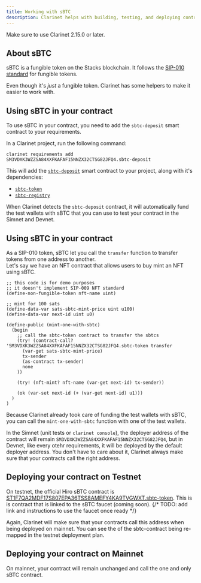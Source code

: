 ```yaml
---
title: Working with sBTC
description: Clarinet helps with building, testing, and deploying contracts that use sBTC.
---
```


Make sure to use Clarinet 2.15.0 or later.

## About sBTC

sBTC is a fungible token on the Stacks blockchain. It follows the
[SIP-010 standard](https://github.com/stacksgov/sips/blob/main/sips/sip-010/sip-010-fungible-token-standard.md)
for fungible tokens.

Even though it's *just* a fungible token. Clarinet has some helpers to make it easier to work with.

## Using sBTC in your contract

To use sBTC in your contract, you need to add the `sbtc-deposit` smart contract to your requirements.

In a Clarinet project, run the following command:

```terminal
clarinet requirements add SM3VDXK3WZZSA84XXFKAFAF15NNZX32CTSG82JFQ4.sbtc-deposit
```

This will add the [`sbtc-deposit`](https://explorer.hiro.so/txid/SM3VDXK3WZZSA84XXFKAFAF15NNZX32CTSG82JFQ4.sbtc-deposit)
smart contract to your project, along with it's dependencies:
- [`sbtc-token`](https://explorer.hiro.so/txid/SM3VDXK3WZZSA84XXFKAFAF15NNZX32CTSG82JFQ4.sbtc-token)
- [`sbtc-registry`](https://explorer.hiro.so/txid/SM3VDXK3WZZSA84XXFKAFAF15NNZX32CTSG82JFQ4.sbtc-registry)

When Clarinet detects the `sbtc-deposit` contract, it will automatically fund the test wallets with 
sBTC that you can use to test your contract in the Simnet and Devnet.

## Using sBTC in your contract

As a SIP-010 token, sBTC let you call the `transfer` function to transfer tokens from one address to another.  
Let's say we have an NFT contract that allows users to buy mint an NFT using sBTC.  


```clarinet
;; this code is for demo purposes
;; it doesn't implement SIP-009 NFT standard
(define-non-fungible-token nft-name uint)

;; mint for 100 sats
(define-data-var sats-sbtc-mint-price uint u100)
(define-data-var next-id uint u0)

(define-public (mint-one-with-sbtc)
  (begin
    ;; call the sbtc-token contract to transfer the sbtcs
    (try! (contract-call? 'SM3VDXK3WZZSA84XXFKAFAF15NNZX32CTSG82JFQ4.sbtc-token transfer
      (var-get sats-sbtc-mint-price)
      tx-sender
      (as-contract tx-sender)
      none
    ))

    (try! (nft-mint? nft-name (var-get next-id) tx-sender))

    (ok (var-set next-id (+ (var-get next-id) u1)))
  )
)
```

Because Clarinet already took care of funding the test wallets with sBTC, you can call the
`mint-one-with-sbtc` function with one of the test wallets.

In the Simnet (unit tests or `clarinet console`), the deployer address of the contract will remain
`SM3VDXK3WZZSA84XXFKAFAF15NNZX32CTSG82JFQ4`, but in Devnet, like every otehr requirements, it will
be deployed by the default deployer address. You don't have to care about it, Clarinet always make
sure that your contracts call the right address.

## Deploying your contract on Testnet

On testnet, the official Hiro sBTC contract is
[ST1F7QA2MDF17S807EPA36TSS8AMEFY4KA9TVGWXT.sbtc-token](https://explorer.hiro.so/txid/ST1F7QA2MDF17S807EPA36TSS8AMEFY4KA9TVGWXT.sbtc-token?chain=testnet).
This is is contract that is linked to the sBTC faucet (coming soon).
{/* TODO: add link and instructions to use the faucet once ready */}

Again, Clarinet will make sure that your contracts call this address when being deployed on mainnet.
You can see the of the sbtc-contract being re-mapped in the testnet deployment plan.

## Deploying your contract on Mainnet

On mainnet, your contract will remain unchanged and call the one and only sBTC contract.
